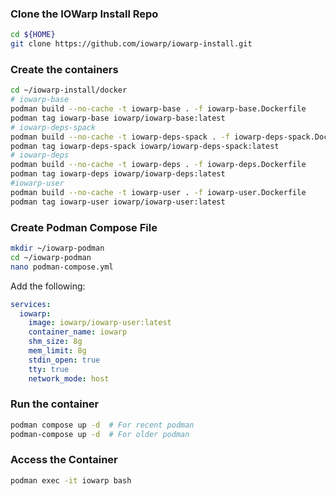 ### Clone the IOWarp Install Repo

```bash
cd ${HOME}
git clone https://github.com/iowarp/iowarp-install.git
```

### Create the containers
```bash
cd ~/iowarp-install/docker
# iowarp-base
podman build --no-cache -t iowarp-base . -f iowarp-base.Dockerfile
podman tag iowarp-base iowarp/iowarp-base:latest
# iowarp-deps-spack
podman build --no-cache -t iowarp-deps-spack . -f iowarp-deps-spack.Dockerfile
podman tag iowarp-deps-spack iowarp/iowarp-deps-spack:latest
# iowarp-deps
podman build --no-cache -t iowarp-deps . -f iowarp-deps.Dockerfile
podman tag iowarp-deps iowarp/iowarp-deps:latest
#iowarp-user
podman build --no-cache -t iowarp-user . -f iowarp-user.Dockerfile
podman tag iowarp-user iowarp/iowarp-user:latest
```

### Create Podman Compose File

```bash
mkdir ~/iowarp-podman
cd ~/iowarp-podman
nano podman-compose.yml
```

Add the following:

```yaml
services:
  iowarp:
    image: iowarp/iowarp-user:latest
    container_name: iowarp
    shm_size: 8g
    mem_limit: 8g
    stdin_open: true
    tty: true
    network_mode: host
```

### Run the container

```bash
podman compose up -d  # For recent podman
podman-compose up -d  # For older podman
```

### Access the Container

```bash
podman exec -it iowarp bash
``` 